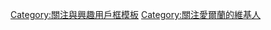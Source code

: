 {{Userbox
  |border-c = #000000
  |border-s = 1
  |id-c     = #F0FFF0
  |id-s     = 9
  |id-fc    = #F0FFF0
  |info-s   = 10
  |info-fc  = #F0FFF0
  |info-c   = #FFA500
  |id       = [[File:Irish clover.png|50px]]
  |info     = 此用戶關注或感興趣於'''[[愛爾蘭]]'''。
}}<includeonly>[[Category:關注愛爾蘭的維基人|{{PAGENAME}}]]</includeonly>
<noinclude>
<p style= "clear:both;padding-top:2em">
[[Category:關注與興趣用戶框模板]]
[[Category:關注愛爾蘭的維基人]]
</noinclude>